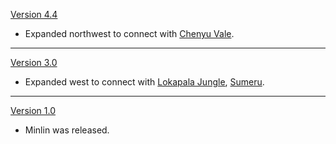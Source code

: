 {{Change History/Header}}
[[Version 4.4]]
*Expanded northwest to connect with [[Chenyu Vale]].
----
[[Version 3.0]]
* Expanded west to connect with [[Lokapala Jungle]], [[Sumeru]].
----
[[Version 1.0]]
* Minlin was released.